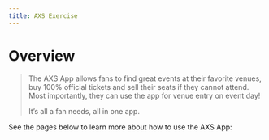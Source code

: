 ```yaml
---
title: AXS Exercise
---
```

# Overview

>The AXS App allows fans to find great events at their favorite venues, buy 100% official tickets and sell their seats if they cannot attend. Most importantly, they can use the app for venue entry on event day!
>
>It’s all a fan needs, all in one app.

See the pages below to learn more about how to use the AXS App:
